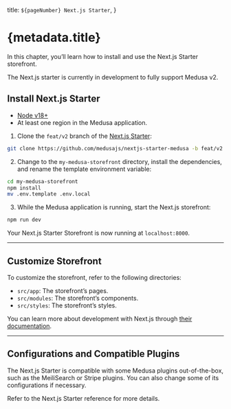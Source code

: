   title: `${pageNumber} Next.js Starter`,
}

# {metadata.title}

In this chapter, you’ll learn how to install and use the Next.js Starter storefront.

<Note type="soon">

The Next.js starter is currently in development to fully support Medusa v2.

</Note>

## Install Next.js Starter

<Note type="check">

- [Node v18+](https://nodejs.org/en/)
- At least one region in the Medusa application.

</Note>

1. Clone the `feat/v2` branch of the [Next.js Starter](https://github.com/medusajs/nextjs-starter-medusa):

```bash
git clone https://github.com/medusajs/nextjs-starter-medusa -b feat/v2 my-medusa-storefront
```

2. Change to the `my-medusa-storefront` directory, install the dependencies, and rename the template environment variable:

```bash npm2yarn
cd my-medusa-storefront
npm install
mv .env.template .env.local
```

3. While the Medusa application is running, start the Next.js storefront:

```bash npm2yarn
npm run dev
```

Your Next.js Starter Storefront is now running at `localhost:8000`.

---

## Customize Storefront

To customize the storefront, refer to the following directories:

- `src/app`: The storefront’s pages.
- `src/modules`: The storefront’s components.
- `src/styles`: The storefront’s styles.

<Note title="Tip">

You can learn more about development with Next.js through [their documentation](https://nextjs.org/docs/getting-started).

</Note>

---

## Configurations and Compatible Plugins

The Next.js Starter is compatible with some Medusa plugins out-of-the-box, such as the MeiliSearch or Stripe plugins. You can also change some of its configurations if necessary.

Refer to the Next.js Starter reference for more details.